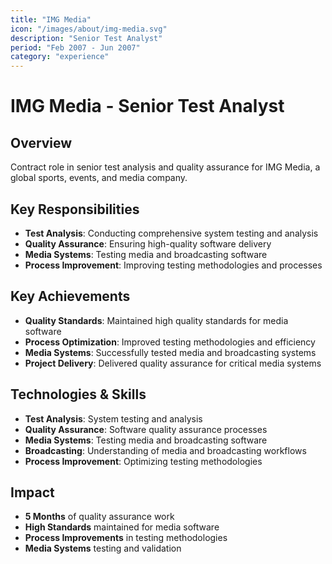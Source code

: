 ```yaml
---
title: "IMG Media"
icon: "/images/about/img-media.svg"
description: "Senior Test Analyst"
period: "Feb 2007 - Jun 2007"
category: "experience"
---
```


# IMG Media - Senior Test Analyst

## Overview

Contract role in senior test analysis and quality assurance for IMG Media, a global sports, events, and media company.

## Key Responsibilities

- **Test Analysis**: Conducting comprehensive system testing and analysis
- **Quality Assurance**: Ensuring high-quality software delivery
- **Media Systems**: Testing media and broadcasting software
- **Process Improvement**: Improving testing methodologies and processes

## Key Achievements

- **Quality Standards**: Maintained high quality standards for media software
- **Process Optimization**: Improved testing methodologies and efficiency
- **Media Systems**: Successfully tested media and broadcasting systems
- **Project Delivery**: Delivered quality assurance for critical media systems

## Technologies & Skills

- **Test Analysis**: System testing and analysis
- **Quality Assurance**: Software quality assurance processes
- **Media Systems**: Testing media and broadcasting software
- **Broadcasting**: Understanding of media and broadcasting workflows
- **Process Improvement**: Optimizing testing methodologies

## Impact

- **5 Months** of quality assurance work
- **High Standards** maintained for media software
- **Process Improvements** in testing methodologies
- **Media Systems** testing and validation 